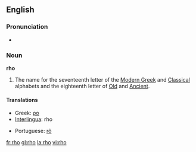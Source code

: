 {{letter_disp2|pi|[[image:Greek_uc_rho.png|31px]][[image:Greek_lc_rho.png|27px]] |sigma|ρο|Ρ|ρ}}
==English==
===Pronunciation===
*{{audio|en-us-rho.ogg|Audio (US)}}

===Noun===
'''rho'''
# The name for the seventeenth letter of the [[Modern Greek]] and [[Classical Greek|Classical]] alphabets and the eighteenth letter of [[Old Greek|Old]] and [[Ancient Greek|Ancient]].

==== Translations ====
{{top}}
*Greek: [[ρο]] {{m}}
*[[Interlingua]]: rho
{{mid}}
*Portuguese: [[rô]] {{m}}
{{bottom}}

[[fr:rho]]
[[gl:rho]]
[[la:rho]]
[[vi:rho]]